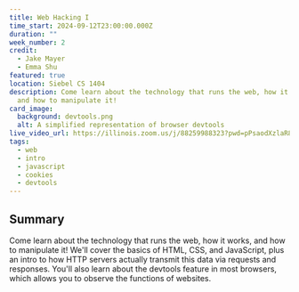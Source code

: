 ```yaml
---
title: Web Hacking I
time_start: 2024-09-12T23:00:00.000Z
duration: ""
week_number: 2
credit:
  - Jake Mayer
  - Emma Shu
featured: true
location: Siebel CS 1404
description: Come learn about the technology that runs the web, how it works,
  and how to manipulate it!
card_image:
  background: devtools.png
  alt: A simplified representation of browser devtools
live_video_url: https://illinois.zoom.us/j/88259988323?pwd=pPsaodXzlaR88evk9AlCU79U5mqxB3.1
tags:
  - web
  - intro
  - javascript
  - cookies
  - devtools
---
```

## Summary

Come learn about the technology that runs the web, how it works, and how to manipulate it! We'll cover the basics of HTML, CSS, and JavaScript, plus an intro to how HTTP servers actually transmit this data via requests and responses. You'll also learn about the devtools feature in most browsers, which allows you to observe the functions of websites.